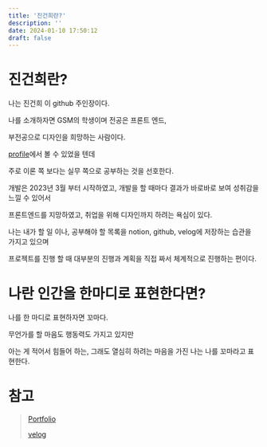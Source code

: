 ```yaml
---
title: '진건희란?'
description: ''
date: 2024-01-10 17:50:12
draft: false
---
```

# 진건희란?

나는 진건희 이 github 주인장이다.

나를 소개하자면 GSM의 학생이며 전공은 프론트 엔드,

부전공으로 디자인을 희망하는 사람이다.

[profile](https://github.com/GSMIOTjgh)에서 볼 수 있었을 텐데

주로 이론 쪽 보다는 실무 쪽으로 공부하는 것을 선호한다.

개발은 2023년 3월 부터 시작하였고, 개발을 할 때마다 결과가 바로바로 보여 성취감을 느낄 수 있어서

프론트엔드를 지망하였고, 취업을 위해 디자인까지 하려는 욕심이 있다.

나는 내가 할 일 이나, 공부해야 할 목록을 notion, github, velog에 저장하는 습관을 가지고 있으며

프로젝트를 진행 할 때 대부분의 진행과 계획을 직접 짜서 체계적으로 진행하는 편이다.

# 나란 인간을 한마디로 표현한다면?

나를 한 마디로 표현하자면 꼬마다.

무언가를 할 마음도 행동력도 가지고 있지만

아는 게 적어서 힘들어 하는, 그래도 열심히 하려는 마음을 가진 나는 나를 꼬마라고 표현한다.

# 참고

>[Portfolio](https://www.notion.so/b833ef4ae2df441e9d528e847687f2f8?pvs=4)
>
>[velog](https://velog.io/@jgh/posts)

